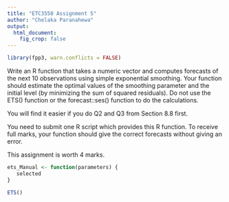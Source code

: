```yaml
---
title: "ETC3550 Assignment 5"
author: "Chelaka Paranahewa"
output: 
  html_document:
    fig_crop: false
---
```


```r
library(fpp3, warn.conflicts = FALSE)
```

Write an R function that takes a numeric vector and computes forecasts of the next 10 observations using simple exponential smoothing. Your function should estimate the optimal values of the smoothing parameter and the initial level (by minimizing the sum of squared residuals). Do not use the ETS() function or the forecast::ses() function to do the calculations.

You will find it easier if you do Q2 and Q3 from Section 8.8 first.

You need to submit one R script which provides this R function. To receive full marks, your function should give the correct forecasts without giving an error.

This assignment is worth 4 marks.

```r
ets_Manual <- function(parameters) {
   selected
}

ETS()
```